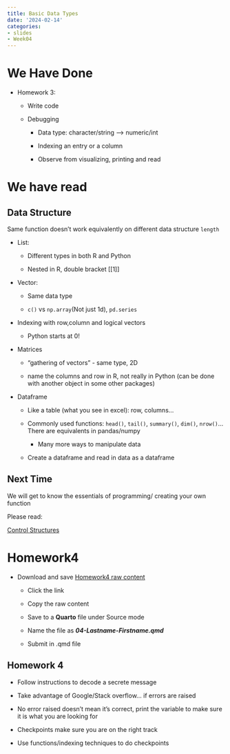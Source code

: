 ```yaml
---
title: Basic Data Types
date: '2024-02-14'
categories:
- slides
- Week04
---
```


# We Have Done {.scrollable}

-   Homework 3:

    -   Write code

    -   Debugging

        -   Data type: character/string –\> numeric/int

        -   Indexing an entry or a column

        -   Observe from visualizing, printing and read

# We have read {.scrollable}

## Data Structure

Same function doesn't work equivalently on different data structure `length`

-   List:

    -   Different types in both R and Python

    -   Nested in R, double bracket \[\[1\]\]

-   Vector:

    -   Same data type

    -   `c()` vs `np.array`(Not just 1d), `pd.series`

-   Indexing with row,column and logical vectors

    -   Python starts at 0!

-   Matrices

    -   "gathering of vectors" - same type, 2D

    -   name the columns and row in R, not really in Python (can be done with another object in some other packages)

-   Dataframe

    -   Like a table (what you see in excel): row, columns...

    -   Commonly used functions: `head()`, `tail()`, `summary()`, `dim()`, `nrow()`... There are equivalents in pandas/numpy

        -   Many more ways to manipulate data

    -   Create a dataframe and read in data as a dataframe

::: r-fit-text
# Next Time

We will get to know the essentials of programming/ creating your own function

Please read:

[Control Structures](https://srvanderplas.github.io/stat-computing-r-python/part-gen-prog/04-control-struct.html)
:::

# Homework4 {.scrollable}

-   Download and save [Homework4 raw content](https://raw.githubusercontent.com/srvanderplas/unl-stat151/main/homework/04-cipher.qmd)

    -   Click the link

    -   Copy the raw content

    -   Save to a **Quarto** file under Source mode

    -   Name the file as ***04-Lastname-Firstname.qmd***

    -   Submit in .qmd file

## Homework 4 {.scrollable}

-   Follow instructions to decode a secrete message

-   Take advantage of Google/Stack overflow... if errors are raised

-   No error raised doesn't mean it's correct, print the variable to make sure it is what you are looking for

-   Checkpoints make sure you are on the right track

-   Use functions/indexing techniques to do checkpoints
